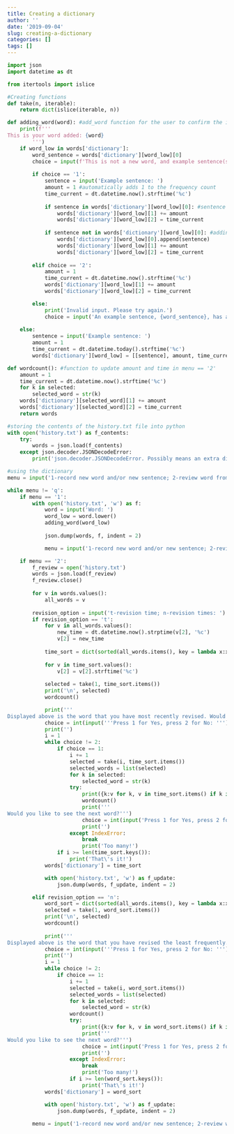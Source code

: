 ```yaml
---
title: Creating a dictionary
author: ''
date: '2019-09-04'
slug: creating-a-dictionary
categories: []
tags: []
---
```


```python
import json
import datetime as dt

from itertools import islice

#Creating functions
def take(n, iterable):
    return dict(islice(iterable, n))

def adding_word(word): #add_word function for the user to confirm the input
    print(f'''
This is your word added: {word}
        ''')
    if word_low in words['dictionary']:
        word_sentence = words['dictionary'][word_low][0]
        choice = input(f'This is not a new word, and example sentence(s), {word_sentence}, has already been added. Press 1 for Yes to add an additional sentence, press 2 for No: ') #To let the user know that not only are there already sentences present, but also display the existing sentences.
        
        if choice == '1':
            sentence = input('Example sentence: ')
            amount = 1 #automatically adds 1 to the frequency count
            time_current = dt.datetime.now().strftime('%c')
            
            if sentence in words['dictionary'][word_low][0]: #sentence is then not added again to dictionary, but frequency count and revision time are updated
                words['dictionary'][word_low][1] += amount
                words['dictionary'][word_low][2] = time_current
            
            if sentence not in words['dictionary'][word_low][0]: #adding sentence to the dictionary
                words['dictionary'][word_low][0].append(sentence)
                words['dictionary'][word_low][1] += amount
                words['dictionary'][word_low][2] = time_current
    
        elif choice == '2':
            amount = 1
            time_current = dt.datetime.now().strftime('%c')
            words['dictionary'][word_low][1] += amount
            words['dictionary'][word_low][2] = time_current

        else:
            print('Invalid input. Please try again.')
            choice = input('An example sentence, {word_sentence}, has already been added. Press 1 for Yes, press 2 for No: ')
    
    else:
        sentence = input('Example sentence: ')
        amount = 1
        time_current = dt.datetime.today().strftime('%c')
        words['dictionary'][word_low] = [[sentence], amount, time_current] #assigns the new word as a new key in the dictionary, assigns the sentence, frequency count and time as its values

def wordcount(): #function to update amount and time in menu == '2'
    amount = 1
    time_current = dt.datetime.now().strftime('%c')
    for k in selected:
        selected_word = str(k)
    words['dictionary'][selected_word][1] += amount
    words['dictionary'][selected_word][2] = time_current
    return words

#storing the contents of the history.txt file into python
with open('history.txt') as f_contents:
    try:
        words = json.load(f_contents)
    except json.decoder.JSONDecodeError:
        print('json.decoder.JSONDecodeError. Possibly means an extra dictionary.')

#using the dictionary
menu = input('1-record new word and/or new sentence; 2-review word from revision history; q-quit: ')

while menu != 'q':
    if menu == '1':
        with open('history.txt', 'w') as f:
            word = input('Word: ')
            word_low = word.lower()
            adding_word(word_low)
            
            json.dump(words, f, indent = 2)

            menu = input('1-record new word and/or new sentence; 2-review word from revision history; q-quit: ')

    if menu == '2':
        f_review = open('history.txt')
        words = json.load(f_review)
        f_review.close()
        
        for v in words.values():
            all_words = v
            
        revision_option = input('t-revision time; n-revision times: ')
        if revision_option == 't':
            for v in all_words.values():
                new_time = dt.datetime.now().strptime(v[2], '%c')
                v[2] = new_time
          
            time_sort = dict(sorted(all_words.items(), key = lambda x:x[1][2], reverse = True))
            
            for v in time_sort.values():
                v[2] = v[2].strftime('%c')
            
            selected = take(1, time_sort.items())
            print('\n', selected)
            wordcount()

            print('''
Displayed above is the word that you have most recently revised. Would you like to see the next word in the list?''')
            choice = int(input('''Press 1 for Yes, press 2 for No: '''))
            print('')
            i = 1
            while choice != 2:
                if choice == 1:
                    i += 1
                    selected = take(i, time_sort.items())
                    selected_words = list(selected)
                    for k in selected:
                        selected_word = str(k)
                    try:
                        print({k:v for k, v in time_sort.items() if k in selected_words[i - 1]})
                        wordcount()
                        print('''
Would you like to see the next word?''')
                        choice = int(input('Press 1 for Yes, press 2 for No: '))
                        print('')
                    except IndexError:
                        break
                        print('Too many!')
                if i >= len(time_sort.keys()):
                    print('That\'s it!')
            words['dictionary'] = time_sort

            with open('history.txt', 'w') as f_update:
                json.dump(words, f_update, indent = 2)

        elif revision_option == 'n':
            word_sort = dict(sorted(all_words.items(), key = lambda x:x[1][1], reverse = False))
            selected = take(1, word_sort.items())
            print('\n', selected)
            wordcount()
            
            print('''
Displayed above is the word that you have revised the least frequently. Would you like to see the next word in the list?''')
            choice = int(input('''Press 1 for Yes, press 2 for No: '''))
            print('')
            i = 1
            while choice != 2:
                if choice == 1:
                    i += 1
                    selected = take(i, word_sort.items())
                    selected_words = list(selected)
                    for k in selected:
                        selected_word = str(k)
                    wordcount()
                    try:
                        print({k:v for k, v in word_sort.items() if k in selected_words[i - 1]})
                        print('''
Would you like to see the next word?''')
                        choice = int(input('Press 1 for Yes, press 2 for No: '))
                        print('')
                    except IndexError:
                        break
                        print('Too many!')
                    if i >= len(word_sort.keys()):
                        print('That\'s it!')
            words['dictionary'] = word_sort

            with open('history.txt', 'w') as f_update:
                json.dump(words, f_update, indent = 2)
        
        menu = input('1-record new word and/or new sentence; 2-review word from revision history; q-quit: ')
```



